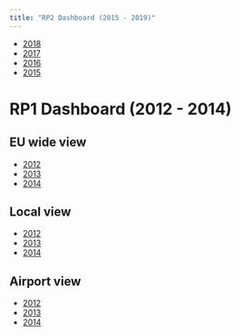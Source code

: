 ```yaml
---
title: "RP2 Dashboard (2015 - 2019)"
---
```


* [2018](2018/)
* [2017](2017/)
* [2016](2016/)
* [2015](2015/)


# RP1 Dashboard (2012 - 2014)


## EU wide view

* [2012](eur_view_2012/)
* [2013](eur_view_2013/)
* [2014](eur_view_2014/)


## Local view

* [2012](pp_view_2012/)
* [2013](pp_view_2013/)
* [2014](pp_view_2014/)


## Airport view

* [2012](apt_view_2012/)
* [2013](apt_view_2013/)
* [2014](apt_view_2014/)
